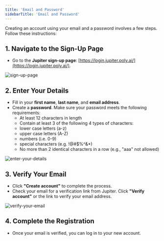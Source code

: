 ```yaml
---
title: 'Email and Password'
sidebarTitle: 'Email and Password'
---
```


Creating an account using your email and a password involves a few steps. Follow these instructions:

## 1. Navigate to the Sign-Up Page
   - Go to the **Jupiter sign-up page**: [https://login.jupiter.poly.ai/](https://login.jupiter.poly.ai/).

   ![sign-up-page](/images/02-01-03-01-sign-up-page.png)

## 2. Enter Your Details
   - Fill in your **first name**, **last name**, and **email address**.
   - Create a **password**. Make sure your password meets the following requirements:
     - At least 12 characters in length
     - Contain at least 3 of the following 4 types of characters:
     - lower case letters (a-z)
     - upper case letters (A-Z)
     - numbers (i.e. 0-9)
     - special characters (e.g. !@#$%^&*)
     - No more than 2 identical characters in a row (e.g., "aaa" not allowed)

   ![enter-your-details](/images/02-01-03-02-enter-your-details.png)

## 3. Verify Your Email
   - Click **"Create account"** to complete the process. 
   - Check your email for a verification link from Jupiter. Click **"Verify account"** or the link to verify your email address.

   ![verify-your-email](/images/02-01-03-03-verify-your-email.png)

## 4. Complete the Registration
   - Once your email is verified, you can log in to your new account.
